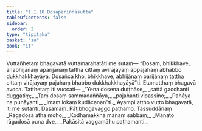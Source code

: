 ```yaml
---
title: "1.1.10 Dosapariññāsutta"
tableOfContents: false
sidebar:
  order: 2
type: "tipitaka"
basket: "su"
book: "it"
---
```



<DynamicBreadcrumb />

<Division number="10" book="it">

<Paragraph number="48" book="it">
Vuttañhetaṃ bhagavatā vuttamarahatāti me sutaṃ—
</Paragraph>

<Paragraph number="49" book="it">
“Dosaṃ, bhikkhave, anabhijānaṃ aparijānaṃ tattha cittaṃ avirājayaṃ appajahaṃ abhabbo dukkhakkhayāya. Dosañca kho, bhikkhave, abhijānaṃ parijānaṃ tattha cittaṃ virājayaṃ pajahaṃ bhabbo dukkhakkhayāyā”ti. Etamatthaṃ bhagavā avoca. Tatthetaṃ iti vuccati—
</Paragraph>

<Paragraph number="50" type="verses" book="it">
_“Yena dosena duṭṭhāse,_  
_sattā gacchanti duggatiṃ;_  
_Taṃ dosaṃ sammadaññāya,_  
_pajahanti vipassino;_  
_Pahāya na punāyanti,_  
_imaṃ lokaṃ kudācanan”ti._  

</Paragraph>

<Paragraph number="51" book="it">
Ayampi attho vutto bhagavatā, iti me sutanti.

</Paragraph>
</Division>

<Paragraph number="52" type="center" book="it">
Dasamaṃ.



</Paragraph>

<Paragraph number="53" type="center" book="it">
Pāṭibhogavaggo paṭhamo.



</Paragraph>

<Paragraph number="54" type="center" book="it">
Tassuddānaṃ


</Paragraph>

<Paragraph number="55" type="verses" book="it">
_Rāgadosā atha moho,_  
_Kodhamakkhā mānaṃ sabbaṃ;_  
_Mānato rāgadosā puna dve,_  
_Pakāsitā vaggamāhu paṭhamanti._
</Paragraph>